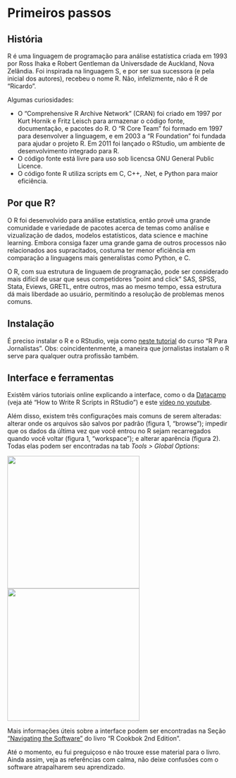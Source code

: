 # Primeiros passos {#first_steps .unnumbered}

## História {-}

R é uma linguagem de programação para análise estatística criada em 1993 por Ross Ihaka e Robert Gentleman da Universdade de Auckland, Nova Zelândia. Foi inspirada na linguagem S, e por ser sua sucessora (e pela inicial dos autores), recebeu o nome R. Não, infelizmente, não é R de "Ricardo".

Algumas curiosidades:

- O "Comprehensive R Archive Network" (CRAN) foi criado em 1997 por Kurt Hornik e Fritz Leisch para armazenar o código fonte, documentação, e pacotes do R. O "R Core Team" foi formado em 1997 para desenvolver a linguagem, e em 2003 a "R Foundation" foi fundada para ajudar o projeto R. Em 2011 foi lançado o RStudio, um ambiente de desenvolvimento integrado para R.
- O código fonte está livre para uso sob licencsa GNU General Public Licence.
- O código fonte R utiliza scripts em C, C++, .Net, e Python para maior eficiência. 


## Por que R? {-}

O R foi desenvolvido para análise estatística, então provê uma grande comunidade e variedade de pacotes acerca de temas como análise e vizualização de dados, modelos estatísticos, data science e machine learning. Embora consiga fazer uma grande gama de outros processos não relacionados aos supracitados, costuma ter menor eficiência em comparação a linguagens mais generalistas como Python, e C.

O R, com sua estrutura de linguaem de programação, pode ser considerado mais difícil de usar que seus competidores "point and click" SAS, SPSS, Stata, Eviews, GRETL, entre outros, mas ao mesmo tempo, essa estrutura dá mais liberdade ao usuário, permitindo a resolução de problemas menos comuns.


## Instalação {-}

É preciso instalar o R e o RStudio, veja como [neste tutorial](https://www.curso-de-programacao-em-r-para-jornalistas.com/2019/10/27/instalacao-r-e-rstudio/) do curso "R Para Jornalistas". Obs: coincidentenmente, a maneira que jornalistas instalam o R serve para qualquer outra profissão também.


## Interface e ferramentas {-}

Existêm vários tutoriais online explicando a interface, como o da [Datacamp](https://www.datacamp.com/tutorial/r-studio-tutorial) (veja até "How to Write R Scripts in RStudio") e este [vídeo no youtube](https://www.youtube.com/watch?v=FIrsOBy5k58).

Além disso, existem três configurações mais comuns de serem alteradas: alterar onde os arquivos são salvos por padrão (figura 1, "browse"); impedir que os dados da última vez que você entrou no R sejam recarregados quando você voltar (figura 1, "workspace"); e alterar aparência (figura 2). Todas elas podem ser encontradas na tab _Tools > Global Options_:

![](assets/Settings general.png){width=300px} ![](assets/Settings appearance.png){width=300px}

Mais informações úteis sobre a interface podem ser encontradas na Seção ["Navigating the Software"](https://rc2e.com/navigatingthesoftware) do livro "R Cookbok 2nd Edition".

Até o momento, eu fui preguiçoso e não trouxe esse material para o livro. Ainda assim, veja as referências com calma, não deixe confusões com o software atrapalharem seu aprendizado.
